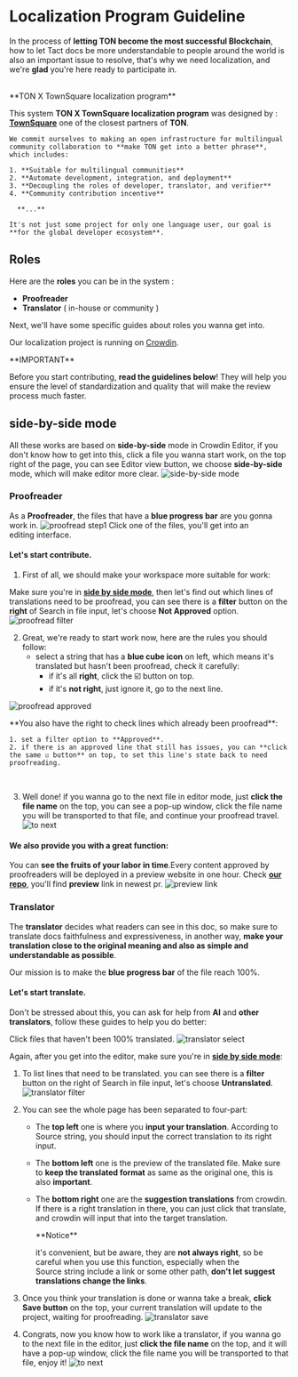 # Localization Program Guideline


In the process of **letting TON become the most successful Blockchain**, how to let Tact docs be more understandable to people around the world is also an important issue to resolve, that's why we need localization, and we're **glad** you're here ready to participate in.

<br />

<Callout emoji="💡">
  **TON X TownSquare localization program**

This system **TON X TownSquare localization program** was designed by :\
 [**TownSquare**](https://github.com/TownSquareXYZ) one of the closest partners of **TON**.

```
We commit ourselves to making an open infrastructure for multilingual community collaboration to **make TON get into a better phrase**, which includes:

1. **Suitable for multilingual communities**
2. **Automate development, integration, and deployment**
3. **Decoupling the roles of developer, translator, and verifier**
4. **Community contribution incentive**

  **...**

It's not just some project for only one language user, our goal is **for the global developer ecosystem**.
```

</Callout>

## Roles

Here are the **roles** you can be in the system :

- **Proofreader**
- **Translator** ( in-house or community )

Next, we'll have some specific guides about roles you wanna get into.

Our localization project is running on [Crowdin](https://crowdin.com/project/tact-docs).

<Callout type="error" emoji="️🚫">
  **IMPORTANT**

Before you start contributing, **read the guidelines below**! They will help you ensure the level of standardization and quality that will make the review process much faster.

## side-by-side mode

All these works are based on **side-by-side** mode in Crowdin Editor, if you don't know how to get into this, click a file you wanna start work, on the top right of the page, you can see Editor view button, we choose **side-by-side** mode, which will make editor more clear.
![side-by-side mode](public/localizationProgramGuideline/side-by-side.png)

</Callout>

### Proofreader

As a **Proofreader**, the files that have a **blue progress bar** are you gonna work in.
![proofread step1](public/localizationProgramGuideline/proofread-step1.png)
Click one of the files, you'll get into an editing interface.

#### Let's start contribute.

1. First of all, we should make your workspace more suitable for work:

Make sure you're in [**side by side mode**](#side-by-side-mode), then let's find out which lines of translations need to be proofread, you can see there is a **filter** button on the **right** of Search in file input, let's choose **Not Approved** option.
![proofread filter](public/localizationProgramGuideline/proofread-filter.png)

2. Great, we're ready to start work now, here are the rules you should follow:
   - select a string that has a **blue cube icon** on left, which means it's translated but hasn't been proofread, check it carefully:
     - if it's all **right**, click the ☑️ button on top.
     - if it's **not right**, just ignore it, go to the next line.

![proofread approved](public/localizationProgramGuideline/proofread-approved.png)

<Callout type="info" emoji="ℹ️">
  **You also have the right to check lines which already been proofread**:

```
1. set a filter option to **Approved**.
2. if there is an approved line that still has issues, you can **click the same ☑️ button** on top, to set this line's state back to need proofreading.
```

</Callout>

<br />

3. Well done! if you wanna go to the next file in editor mode, just **click the file name** on the top, you can see a pop-up window, click the file name you will be transported to that file, and continue your proofread travel.
   ![to next](public/localizationProgramGuideline/redirect-to-next.png)

#### We also provide you with a great function:

You can **see the fruits of your labor in time**.Every content approved by proofreaders will be deployed in a preview website in one hour. Check [**our repo**](https://github.com/TownSquareXYZ/tact-docs/pulls), you'll find **preview** link in newest pr.
![preview link](public/localizationProgramGuideline/preview-link.png)

### Translator

The **translator** decides what readers can see in this doc, so make sure to translate docs faithfulness and expressiveness, in another way, **make your translation close to the original meaning and also as simple and understandable as possible**.

Our mission is to make the **blue progress bar** of the file reach 100%.

#### Let's start translate.

Don't be stressed about this, you can ask for help from **AI** and **other translators**, follow these guides to help you do better:

Click files that haven't been 100% translated.
![translator select](public/localizationProgramGuideline/translator-select.png)

Again, after you get into the editor, make sure you're in [**side by side mode**](#side-by-side-mode):

1. To list lines that need to be translated. you can see there is a **filter** button on the right of Search in file input, let's choose **Untranslated**.
   ![translator filter](public/localizationProgramGuideline/translator-filter.png)

2. You can see the whole page has been separated to four-part:

   - The **top left** one is where you **input your translation**. According to Source string, you should input the correct translation to its right input.
   - The **bottom left** one is the preview of the translated file. Make sure to **keep the translated format** as same as the original one, this is also **important**.
   - The **bottom right** one are the **suggestion translations** from crowdin. If there is a right translation in there, you can just click that translate, and crowdin will input that into the target translation.

     <Callout emoji="💡">
      **Notice**

      it's convenient, but be aware, they are **not always right**, so be careful when you use this function, especially when the Source string include a link or some other path, **don't let suggest translations change the links**.

     </Callout>

3. Once you think your translation is done or wanna take a break, **click Save button** on the top, your current translation will update to the project, waiting for proofreading.
   ![translator save](public/localizationProgramGuideline/translator-save.png)

4. Congrats, now you know how to work like a translator, if you wanna go to the next file in the editor, just **click the file name** on the top, and it will have a pop-up window, click the file name you will be transported to that file, enjoy it!
   ![to next](public/localizationProgramGuideline/redirect-to-next.png)
